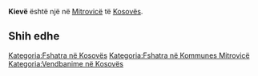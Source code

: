 {{Fshat në 
 | Emri                = Kievë
 | EmriAlt                = 
 | NAME_SHORT_FORM=      
 | NAME_GENERIC=      
 | NAME_SORT_NAME_RO=      KIEVE
 | FULL_NAME_RO = Kievë
 | FULL_NAME_ND_RO=Kieve
 | SORT_NAME_RG=KIEVE
 | FULL_NAME_RG=Kievë
 | FULL_NAME_ND_RG=Kieve
 | SRP_NAME_SHORT_FORM=      
 | SRP_NAME_GENERIC=      
 | SRP_NAME_SORT_NAME_RO=      
 | SRP_FULL_NAME_RO = 
 | SRP_FULL_NAME_ND_RO=
 | SRP_SORT_NAME_RG=
 | SRP_FULL_NAME_RG=
 | SRP_FULL_NAME_ND_RG=
 | Emri (Rasa dhanore) = 
 | Figura              = 
 | Shteti              = Kosovo
 | Komuna              = Mitrovicë
 | Kodi postar         = 
 | Sipërfaqja          = 

 | Popullsia           = 

 | Regj. i popullsisë  = 
 | Dend. e popullsisë  = 
 | Faqja zyrtare       = 
 <!--- Koordinatat ----> 
 | Gjerësia            = 42.565833
 | Gjatësia            = 20.715833
 | Lartësia            = 
}}
'''Kievë''' është një [[]] në [[Mitrovicë]] të [[Kosovës]].

<!-- == Gjeografia == -->
<!-- == Historia == -->
<!-- == Demografia == -->
== Shih edhe ==
{{Komuna Mitrovicë}}
{{Kosovo-Administrata-Cung}}

[[Kategoria:Fshatra në Kosovës]]
[[Kategoria:Fshatra në Kommunes Mitrovicë]]
[[Kategoria:Vendbanime në Kosovës]]